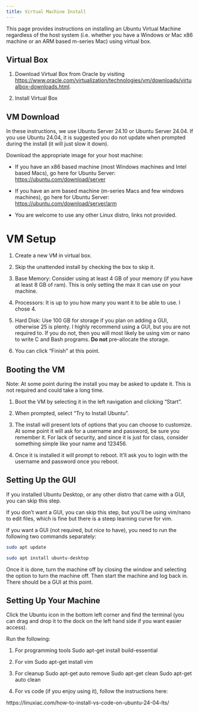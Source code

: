 ```yaml
---
title: Virtual Machine Install
---
```


This page provides instructions on installing an Ubuntu Virtual Machine regardless of the host system (i.e. whether you have a Windows or Mac x86 machine or an ARM based m-series Mac) using virtual box.


## Virtual Box

1. Download Virtual Box from Oracle by visiting [https://www.oracle.com/virtualization/technologies/vm/downloads/virtualbox-downloads.html](!https://www.oracle.com/virtualization/technologies/vm/downloads/virtualbox-downloads.html){target="_blank"}.

2. Install Virtual Box


## VM Download

In these instructions, we use Ubuntu Server 24.10 or Ubuntu Server 24.04. If you use Ubuntu 24.04, it is suggested you do not update when prompted during the install (it will just slow it down).

Download the appropriate image for your host machine:

- If you have an x86 based machine (most Windows machines and Intel based Macs), go here for Ubuntu Server: [https://ubuntu.com/download/server](https://ubuntu.com/download/server)

- If you have an arm based machine (m-series Macs and few windows machines), go here for Ubuntu Server: [https://ubuntu.com/download/server/arm](https://ubuntu.com/download/server/arm)

- You are welcome to use any other Linux distro, links not provided.

# VM Setup

1. Create a new VM in virtual box.

3. Skip the unattended install by checking the box to skip it.

4. Base Memory: Consider using at least 4 GB of your memory (if you have at least 8 GB of ram). This is only setting the max it can use on your machine.

5. Processors: It is up to you how many you want it to be able to use. I chose 4.

6. Hard Disk: Use 100 GB for storage if you plan on adding a GUI, otherwise 25 is plenty. I highly recommend using a GUI, but you are not required to. If you do not, then you will most likely be using vim or nano to write C and Bash programs. **Do not** pre-allocate the storage.

7. You can click "Finish" at this point.


## Booting the VM

Note: At some point during the install you may be asked to update it. This is not required and could take a long time.  

1. Boot the VM by selecting it in the left navigation and clicking "Start".

9. When prompted, select "Try to Install Ubuntu".

10. The install will present lots of options that you can choose to customize. At some point it will ask for a username and password, be sure you remember it. For lack of security, and since it is just for class, consider something simple like your name and 123456.

11. Once it is installed it will prompt to reboot. It'll ask you to login with the username and password once you reboot.


## Setting Up the GUI

If you installed Ubuntu Desktop, or any other distro that came with a GUI, you can skip this step.

If you don't want a GUI, you can skip this step, but you'll be using vim/nano to edit files, which is fine but there is a steep learning curve for vim.

If you want a GUI (not required, but nice to have), you need to run the following two commands separately:

```bash
sudo apt update
```

```bash
sudo apt install ubuntu-desktop
```

Once it is done, turn the machine off by closing the window and selecting the option to turn the machine off. Then start the machine and log back in. There should be a GUI at this point.

## Setting Up Your Machine

Click the Ubuntu icon in the bottom left corner and find the terminal (you can drag and drop it to the dock on the left hand side if you want easier access).

Run the following:

1. For programming tools
Sudo apt-get install build-essential

2. For vim
Sudo apt-get install vim

3. For cleanup
Sudo apt-get auto remove
Sudo apt-get clean
Sudo apt-get auto clean

4. For vs code (if you enjoy using it), follow the instructions here:

https://linuxiac.com/how-to-install-vs-code-on-ubuntu-24-04-lts/


